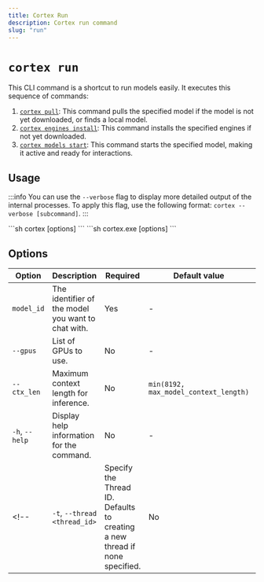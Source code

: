 ```yaml
---
title: Cortex Run
description: Cortex run command
slug: "run"
---
```



# `cortex run`

This CLI command is a shortcut to run models easily. It executes this sequence of commands:
1. [`cortex pull`](/docs/cli/models/): This command pulls the specified model if the model is not yet downloaded, or finds a local model.
2. [`cortex engines install`](/docs/cli/engines/): This command installs the specified engines if not yet downloaded.
3. [`cortex models start`](/docs/cli/models/): This command starts the specified model, making it active and ready for interactions.

## Usage
:::info
You can use the `--verbose` flag to display more detailed output of the internal processes. To apply this flag, use the following format: `cortex --verbose [subcommand]`.
:::

<Tabs>
  <TabItem value="MacOs/Linux" label="MacOs/Linux">
  ```sh
  cortex [options] <model_id>
  ```
  </TabItem>
  <TabItem value="Windows" label="Windows">
  ```sh
  cortex.exe [options] <model_id>
  ```
  </TabItem>
</Tabs>

## Options

| Option                      | Description                                                                 | Required | Default value                                | Example                |
|-----------------------------|-----------------------------------------------------------------------------|----------|----------------------------------------------|------------------------|
| `model_id`                  | The identifier of the model you want to chat with.                          | Yes      | - | `mistral`       |
| `--gpus`                    | List of GPUs to use.                                                        | No       | -                                            | `[0,1]`           |
| `--ctx_len`                 | Maximum context length for inference.                                       | No       | `min(8192, max_model_context_length)`        | `1024`                 |
| `-h`, `--help`              | Display help information for the command.                                   | No       | -                                            | `-h`               |
<!-- | `-t`, `--thread <thread_id>`  | Specify the Thread ID. Defaults to creating a new thread if none specified. | No       | -                                            | `-t jan_1717650808`       |                                      | `-c`               | -->
